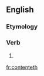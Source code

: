 ==English==

===Etymology===
{{suffix|content|eth|lang=en}}

===Verb===
{{en-verb form}}

# {{en-archaic third-person singular of|content}}

[[fr:contenteth]]